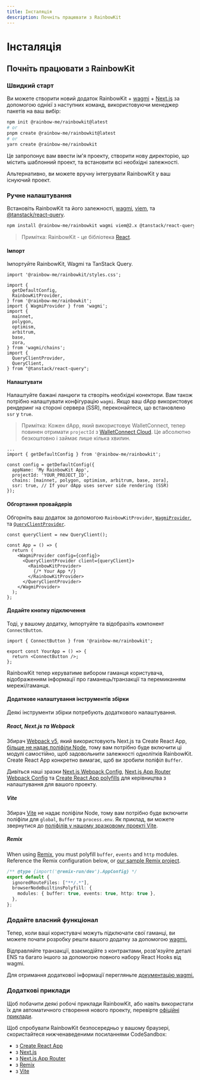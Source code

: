 ```yaml
---
title: Інсталяція
description: Почніть працювати з RainbowKit
---
```


# Інсталяція

## Почніть працювати з RainbowKit

### Швидкий старт

Ви можете створити новий додаток RainbowKit + [wagmi](https://wagmi.sh) + [Next.js](https://nextjs.org) за допомогою однієї з наступних команд, використовуючи менеджер пакетів на ваш вибір:

```bash
npm init @rainbow-me/rainbowkit@latest
# or
pnpm create @rainbow-me/rainbowkit@latest
# or
yarn create @rainbow-me/rainbowkit
```

Це запропонує вам ввести ім'я проекту, створити нову директорію, що містить шаблонний проект, та встановити всі необхідні залежності.

Альтернативно, ви можете вручну інтегрувати RainbowKit у ваш існуючий проект.

### Ручне налаштування

Встановіть RainbowKit та його залежності, [wagmi](https://wagmi.sh/), [viem](https://viem.sh), та [@tanstack/react-query](https://tanstack.com/query/v5).

```bash
npm install @rainbow-me/rainbowkit wagmi viem@2.x @tanstack/react-query
```

> Примітка: RainbowKit - це бібліотека [React](https://reactjs.org/).

#### Імпорт

Імпортуйте RainbowKit, Wagmi та TanStack Query.

```tsx
import '@rainbow-me/rainbowkit/styles.css';

import {
  getDefaultConfig,
  RainbowKitProvider,
} from '@rainbow-me/rainbowkit';
import { WagmiProvider } from 'wagmi';
import {
  mainnet,
  polygon,
  optimism,
  arbitrum,
  base,
  zora,
} from 'wagmi/chains';
import {
  QueryClientProvider,
  QueryClient,
} from "@tanstack/react-query";
```

#### Налаштувати

Налаштуйте бажані ланцюги та створіть необхідні конектори. Вам також потрібно налаштувати конфігурацію `wagmi`. Якщо ваш dApp використовує рендеринг на стороні сервера (SSR), переконайтеся, що встановлено `ssr` у `true`.

> Примітка: Кожен dApp, який використовує WalletConnect, тепер повинен отримати `projectId` з [WalletConnect Cloud](https://cloud.walletconnect.com/). Це абсолютно безкоштовно і займає лише кілька хвилин.

```tsx line=4-99
...
import { getDefaultConfig } from '@rainbow-me/rainbowkit';

const config = getDefaultConfig({
  appName: 'My RainbowKit App',
  projectId: 'YOUR_PROJECT_ID',
  chains: [mainnet, polygon, optimism, arbitrum, base, zora],
  ssr: true, // If your dApp uses server side rendering (SSR)
});
```

#### Обгортання провайдерів

Обгорніть ваш додаток за допомогою `RainbowKitProvider`, [`WagmiProvider`](https://wagmi.sh/react/api/WagmiProvider#wagmiprovider), та [`QueryClientProvider`](https://tanstack.com/query/v4/docs/framework/react/reference/QueryClientProvider).

```tsx
const queryClient = new QueryClient();

const App = () => {
  return (
    <WagmiProvider config={config}>
      <QueryClientProvider client={queryClient}>
        <RainbowKitProvider>
          {/* Your App */}
        </RainbowKitProvider>
      </QueryClientProvider>
    </WagmiProvider>
  );
};
```

#### Додайте кнопку підключення

Тоді, у вашому додатку, імпортуйте та відобразіть компонент `ConnectButton`.

```tsx
import { ConnectButton } from '@rainbow-me/rainbowkit';

export const YourApp = () => {
  return <ConnectButton />;
};
```

RainbowKit тепер керуватиме вибором гаманця користувача, відображенням інформації про гаманець/транзакції та перемиканням мережі/гаманця.

#### Додаткове налаштування інструментів збірки

Деякі інструменти збірки потребують додаткового налаштування.

##### React, Next.js та Webpack

Збирач [Webpack v5](https://webpack.js.org/blog/2020-10-10-webpack-5-release/), який використовують Next.js та Create React App, [більше не надає поліфіли Node](https://webpack.js.org/blog/2020-10-10-webpack-5-release/#automatic-nodejs-polyfills-removed), тому вам потрібно буде включити ці модулі самостійно, щоб задовольнити залежності однолітків RainbowKit. Create React App конкретно вимагає, щоб ви зробили поліфіл `Buffer`.

Дивіться наші зразки [Next.js Webpack Config](https://github.com/rainbow-me/rainbowkit/blob/main/examples/with-next/next.config.js), [Next.js App Router Webpack Config](https://github.com/rainbow-me/rainbowkit/blob/main/examples/with-next-app/next.config.js) та [Create React App polyfills](https://github.com/rainbow-me/rainbowkit/blob/main/examples/with-create-react-app/src/polyfills.ts) для керівництва з налаштування для вашого проекту.

##### Vite

Збирач [Vite](https://vitejs.dev) не надає поліфіли Node, тому вам потрібно буде включити поліфіли для `global`, `Buffer` та `process.env`. Як приклад, ви можете звернутися до [поліфілів у нашому зразковому проекті Vite](https://github.com/rainbow-me/rainbowkit/tree/main/examples/with-vite/src/polyfills.ts).

##### Remix

When using [Remix](https://remix.run), you must polyfill `buffer`, `events` and `http` modules. Reference the Remix configuration below, or [our sample Remix project](https://github.com/rainbow-me/rainbowkit/blob/main/examples/with-remix).

```ts
/** @type {import('@remix-run/dev').AppConfig} */
export default {
  ignoredRouteFiles: ["**/.*"],
  browserNodeBuiltinsPolyfill: {
    modules: { buffer: true, events: true, http: true },
  },
};
```

### Додайте власний функціонал

Тепер, коли ваші користувачі можуть підключати свої гаманці, ви можете почати розробку решти вашого додатку за допомогою [wagmi.](https://wagmi.sh)

Відправляйте транзакції, взаємодійте з контрактами, розв'язуйте деталі ENS та багато іншого за допомогою повного набору React Hooks від wagmi.

Для отримання додаткової інформації перегляньте [документацію wagmi.](https://wagmi.sh)

### Додаткові приклади

Щоб побачити деякі робочі приклади RainbowKit, або навіть використати їх для автоматичного створення нового проекту, перевірте [офіційні приклади](https://github.com/rainbow-me/rainbowkit/tree/main/examples).

Щоб спробувати RainbowKit безпосередньо у вашому браузері, скористайтеся нижченаведеними посиланнями CodeSandbox:

- з [Create React App](https://codesandbox.io/p/sandbox/github/rainbow-me/rainbowkit/tree/main/examples/with-create-react-app)
- з [Next.js](https://codesandbox.io/p/sandbox/github/rainbow-me/rainbowkit/tree/main/examples/with-next)
- з [Next.js App Router](https://codesandbox.io/p/sandbox/github/rainbow-me/rainbowkit/tree/main/examples/with-next-app)
- з [Remix](https://codesandbox.io/p/sandbox/github/rainbow-me/rainbowkit/tree/main/examples/with-remix)
- з [Vite](https://codesandbox.io/p/sandbox/github/rainbow-me/rainbowkit/tree/main/examples/with-vite)

